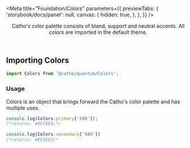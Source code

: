 

<Meta
  title="Foundation/Colors"
  parameters={{
    previewTabs: {
      'storybook/docs/panel': null,
      canvas: {
        hidden: true,
      },
    },
  }}
/>

<Header title="Colors">
  Catho's color palette consists of bland, support and neutral accents.
  All colors are imported in the default theme.
</Header>

## Importing Colors

```js
import Colors from '@catho/quantum/Colors';
```

### Usage
Colors is an object that brings forward the Catho's color palette and has multiple uses.

```js
console.log(Colors.primary['500']);
/*returns: #0CC0EA;*/	

console.log(Colors.secondary['500'])
/*returns: #E91E63/*
```

<Colors />